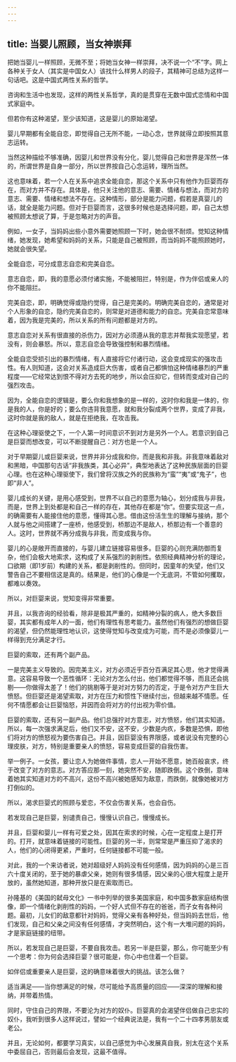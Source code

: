```yaml
---
---
---
```

title: 当婴儿照顾，当女神崇拜
---



把她当婴儿一样照顾，无微不至；将她当女神一样崇拜，决不说一个“不”字。网上各种关于女人（其实是中国女人）该找什么样男人的段子，其精神可总结为这样一句话吧。这是中国式两性关系的哲学。

咨询和生活中也发现，这样的两性关系哲学，真的是贯穿在无数中国式恋情和中国式家庭中。

但若你有这种渴望，至少该知道，这是婴儿的原始渴望。

婴儿早期都有全能自恋，即觉得自己无所不能，一动心念，世界就得立即按照其意志运转。

当然这种描绘不够准确，因婴儿和世界没有分化，婴儿觉得自己和世界是浑然一体的，所谓世界是自身一部分，所以世界按自己心念运转，理所当然。

这也意味着，若一个人在关系中追求全能自恋，那这个关系中只有他作为巨婴而存在，而对方并不存在。具体是，他只关注他的意志、需要、情绪与想法，而对方的意志、需要、情绪和想法不存在。这种情形，部分是能力问题，假若是真婴儿的话，就全是能力问题。但对于巨婴而言，这很多时候也是选择问题，即，自己太想被照顾太想说了算，于是忽略对方的声音。

例如，一女子，当妈妈出些小意外需要她照顾一下时，她会很不耐烦。觉知这种情绪，她发现，她希望和妈妈的关系，只能是自己被照顾，而当妈妈不能照顾她时，她就会很失望。

全能自恋，可分成意志自恋和完美自恋。

意志自恋，即，我的意愿必须付诸实施，不能被阻拦，特别是，作为伴侣或亲人的你不能阻拦。

完美自恋，即，明确觉得或隐约觉得，自己是完美的。明确完美自恋的，通常是对个人形象的自恋，隐约完美自恋的，则常是对道德和能力的自恋。完美自恋常意味着，因为我是完美的，所以关系的所有问题都是对方的。

意志自恋对关系有很直接的杀伤力，因对方必须遵从我的意志并帮我实现愿望，若没有，则会暴怒。所以，意志自恋会导致强控制和暴烈情绪。

全能自恋受损引出的暴烈情绪，有人直接将它付诸行动，这会变成现实的强攻击性。有人则知道，这会对关系造成巨大伤害，或者自己都惧怕这种情绪暴烈的严重程度——它经常达到恨不得对方去死的地步，所以会压抑它，但转而变成对自己的强烈攻击。

因为，全能自恋的逻辑是，要么你和我想象的是一样的，这时你和我是一体的，你是我的人，你是好的；要么你违背我意愿，就和我分裂成两个世界，变成了非我，这时你就是我的敌人，就是在拒绝我，在攻击我。

在这种心理驱使之下，一个人第一时间意识不到对方是另外一个人。若意识到自己是巨婴而想改变，可以不断提醒自己：对方也是一个人。

对于早期婴儿或巨婴来说，世界并非分成我和你，而是我和非我。非我意味着敌对和黑暗，中国那句古话“非我族类，其心必异”，典型地表达了这种民族层面的巨婴心理。也在这种心理驱使下，我们曾将汉族之外的民族称为“蛮”“夷”或“鬼子”，也即“非人”。

婴儿成长的关键，是用心感受到，世界不以自己的意愿为轴心，划分成我与非我，而是，世界上到处都是和自己一样的存在，其他存在都是“你”。但要实现这一点，的确需要有人能接住他的意愿，懂得其心思。借由这份活生生的理解与接纳，那个人就与他之间搭建了一座桥，他感受到，桥那边不是敌人，桥那边有一个善意的人。这时，世界就不再分成我与非我，而变成我与你。

婴儿的心是敞开而直接的，与婴儿建立链接容易很多。巨婴的心则充满防御而复杂，他们会极大地索求，这构成了关系强烈的剥削性。依照经典精神分析的理论，口欲期（即1岁前）构建的关系，都是剥削性的。但同时，因童年的失望，他们又警告自己不要相信这是真的。结果是，他们的心像是一个无底洞，不管如何攫取，都难以奏效。

所以，对巨婴来说，觉知变得非常重要。

并且，以我咨询的经验看，除非是极其严重的，如精神分裂的病人，绝大多数巨婴，其实都有成年人的一面，他们有理性有思考能力。虽然他们有强烈的想做巨婴的渴望，但仍然能理性地认识，这使得觉知与改变成为可能，而不是必须像婴儿一样得到充分满足才行。

巨婴的索取，还有两个副产品。

一是完美主义导致的。因完美主义，对方必须近乎百分百满足其心思，他才觉得满意。这容易导致一个恶性循环：无论对方怎么付出，他们都觉得不够，而且还会挑剔——你做得太差了！他们的挑剔等于是对对方努力的否定，于是令对方产生巨大愤怒。但巨婴还是渴望索取，对方在压力和惯性下继续付出，但越来越不情愿。任何不情愿都会让巨婴恼怒，并因而会将对方的付出视为零价值。

巨婴的索取，还有另一副产品。他们总强拧对方意志，对方愤怒，他们其实知道。所以，每一次强求满足后，他们又不安，这不安，少数是内疚，多数是恐惧，即他们将对方的愤怒视为要伤害自己。并且，因巨婴没有界限感，或者说没有完整的心理皮肤，对方，特别是重要亲人的愤怒，容易变成巨婴的自我伤害。

举一例子。一女孩，要让恋人为她做件事情，恋人一开始不愿意，她百般哀求，终于改变了对方的意志。对方答应那一刻，她突然不安，随即跌倒。这个跌倒，意味着她其实知道对方的不高兴，这份不高兴被她感知为敌意，而跌倒，就像她被对方打倒似的。

所以，渴求巨婴式的照顾与爱恋，不仅会伤害关系，也会自伤。

若发现自己是巨婴，别谴责自己，慢慢认识自己，慢慢成长。

并且，巨婴和婴儿一样有可爱之处，因其在索求的时候，心在一定程度上是打开的。打开，就意味着链接的可能性。巨婴的另一半，则常常是严重压抑了渴求的人，他们的心闭得更紧，严重时，任何链接都不可能一般。

对此，我的一个来访者说，她对超级好人妈妈没有任何感情，因为妈妈的心是三百六十度关闭的，至于她的暴虐父亲，她则有很多情感，因父亲的心很大程度上是开放的，虽然她知道，那种开放只是在索取而已。

孙隆基的《美国的弑母文化》一书中列举的很多美国家庭，和中国多数家庭结构很像，即一个情绪化剥削性的妈妈，一个好人式但不存在的爸爸，而子女有各种问题。最初，儿女们的敌意都针对妈妈，觉得父亲有各种好处，但当妈妈去世后，他们发现，自己和父亲之间没有任何感情，才突然明白，这个有一大堆问题的妈妈，才是家庭链接的纽带。

所以，若发现自己是巨婴，不要自我攻击。若另一半是巨婴，那么，你可能至少有一个思考：你为何会选择巨婴？很可能是，你心中也住着一个巨婴。

如伴侣或重要亲人是巨婴，这的确意味着很大的挑战。该怎么做？

适当满足——当你想满足的时候，尽可能给予高质量的回应——深深的理解和接纳，并带着热情。

同时，守住自己的界限，不要沦为对方的奴仆。巨婴真的会渴望伴侣做自己忠实的奴仆，我听到很多人这样说过，譬如一个经典说法是，我有一个二十四孝男朋友或老公。

并且，无论如何，都要学习真实，以自己感觉为中心发展真自我，别太在这个关系中委屈自己，否则最后会发现，这最不值得。